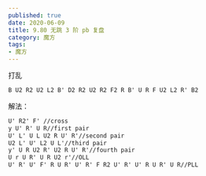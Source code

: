 ```yaml
---
published: true
date: 2020-06-09
title: 9.80 无跳 3 阶 pb 复盘
category: 魔方
tags:
- 魔方
---
```



打乱
```txt
B U2 R2 U2 L2 B' D2 R2 U2 R2 F2 R B' U R F U2 L2 R' B2
```

解法：
```txt
U' R2' F' //cross
y U' R' U R//first pair
U' L' U L U2 R U' R'//second pair
U2 L' U' L2 U L'//third pair
y' U R U2 R' U2 R U' R'//fourth pair
U r U R' U R U2 r'//OLL
U' R' U' F' R U R' U' R' F R2 U' R' U' R U R' U R//PLL
```
